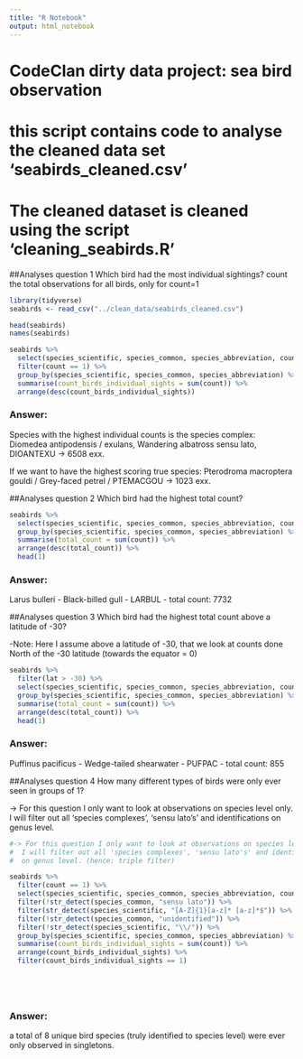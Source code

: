 ```yaml
---
title: "R Notebook"
output: html_notebook
---
```


# CodeClan dirty data project: sea bird observation
# this script contains code to analyse the cleaned data set 'seabirds_cleaned.csv'
# The cleaned dataset is cleaned using the script 'cleaning_seabirds.R'

##Analyses question 1
Which bird had the most individual sightings?
  count the total observations for all birds, only for count=1
  
```r
library(tidyverse)
seabirds <- read_csv("../clean_data/seabirds_cleaned.csv")

head(seabirds)
names(seabirds)
```
```r
seabirds %>% 
  select(species_scientific, species_common, species_abbreviation, count) %>% 
  filter(count == 1) %>% 
  group_by(species_scientific, species_common, species_abbreviation) %>% 
  summarise(count_birds_individual_sights = sum(count)) %>% 
  arrange(desc(count_birds_individual_sights))
```
### Answer:
Species with the highest individual counts is the species complex:
Diomedea antipodensis / exulans, Wandering albatross sensu lato, DIOANTEXU
-> 6508 exx.

If we want to have the highest scoring true species:
Pterodroma macroptera gouldi / Grey-faced petrel / PTEMACGOU
-> 1023 exx.

##Analyses question 2
Which bird had the highest total count?
```r
seabirds %>% 
  select(species_scientific, species_common, species_abbreviation, count) %>% 
  group_by(species_scientific, species_common, species_abbreviation) %>% 
  summarise(total_count = sum(count)) %>% 
  arrange(desc(total_count)) %>% 
  head(1)
```
### Answer:
Larus bulleri - Black-billed gull - LARBUL - total count: 7732

##Analyses question 3
Which bird had the highest total count above a latitude of -30?

-Note: Here I assume above a latitude of -30, that we look at counts done North of 
      the -30 latitude (towards the equator = 0)

```r
seabirds %>% 
  filter(lat > -30) %>% 
  select(species_scientific, species_common, species_abbreviation, count) %>% 
  group_by(species_scientific, species_common, species_abbreviation) %>% 
  summarise(total_count = sum(count)) %>% 
  arrange(desc(total_count)) %>% 
  head(1)
```
### Answer:
Puffinus pacificus - Wedge-tailed shearwater - PUFPAC - total count: 855

##Analyses question 4
How many different types of birds were only ever seen in groups of 1?

-> For this question I only want to look at observations on species level only.
  I will filter out all 'species complexes', 'sensu lato's' and identifications 
  on genus level.

```r
#-> For this question I only want to look at observations on species level only.
#  I will filter out all 'species complexes', 'sensu lato's' and identifications 
#  on genus level. (hence: triple filter)

seabirds %>% 
  filter(count == 1) %>% 
  select(species_scientific, species_common, species_abbreviation, count) %>%
  filter(!str_detect(species_common, "sensu lato")) %>% 
  filter(str_detect(species_scientific, "[A-Z]{1}[a-z]* [a-z]*$")) %>% 
  filter(!str_detect(species_common, "unidentified")) %>% 
  filter(!str_detect(species_scientific, "\\/")) %>% 
  group_by(species_scientific, species_common, species_abbreviation) %>% 
  summarise(count_birds_individual_sights = sum(count)) %>% 
  arrange(count_birds_individual_sights) %>% 
  filter(count_birds_individual_sights == 1)



  
```
### Answer:
a total of 8 unique bird species (truly identified to species level) were ever only 
observed in singletons.
